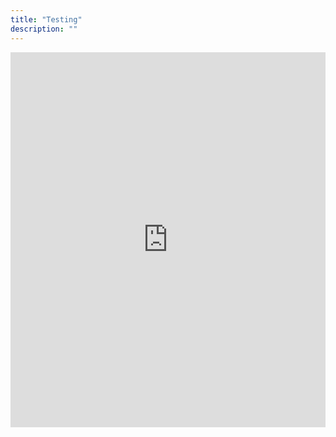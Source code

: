 ```yaml
---
title: "Testing"
description: ""
---
```





<iframe
  style="height: 600px; border: none;"
  src="https://dmenezesgabriel.github.io/webdev/storybook-angular/iframe.html?id=auth-signin--docs"
  width="100%"
/>

<Tabs>
  <TabItem label="Typescript">
    <Code
      src={`${pnpmRoot}/apps/todo-angular/src/app/auth/sign-in/sign-in.component.ts`}
      lang="ts"
      title="auth/sign-in/sign-in.component.ts"
    />
  </TabItem>
  <TabItem label="HTML">
    <Code
      src={`${pnpmRoot}/apps/todo-angular/src/app/auth/sign-in/sign-in.component.html`}
      lang="html"
      title="auth/sign-in/sign-in.component.html"
    />
  </TabItem>
  <TabItem label="CSS">
    <Code
      src={`${pnpmRoot}/apps/todo-angular/src/app/auth/sign-in/sign-in.component.css`}
      lang="css"
      title="auth/sign-in/sign-in.component.css"
    />
  </TabItem>
  <TabItem label="Story">
    <Code
      src={`${pnpmRoot}/apps/todo-angular/src/app/auth/sign-in/sign-in.stories.ts`}
      lang="ts"
      title="auth/sign-in/sign-in.stories.ts"
    />
  </TabItem>
</Tabs>
